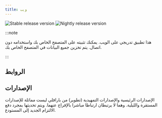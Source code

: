 ```yaml
---
title: ويب
---
```


![Stable release version](https://img.shields.io/badge/dynamic/yaml?color=c4840d&label=Stable&query=%24.version&url=https%3A%2F%2Fraw.githubusercontent.com%2FLinwoodDev%2Fbutterfly%2Fstable%2Fapp%2Fpubspec.yaml&style=for-the-badge)
![Nightly release version](https://img.shields.io/badge/dynamic/yaml?color=f7d28c&label=Nightly&query=%24.version&url=https%3A%2F%2Fraw.githubusercontent.com%2FLinwoodDev%2Fbutterfly%2Fnightly%2Fapp%2Fpubspec.yaml&style=for-the-badge)


:::note

هذا تطبيق تدريجي على الويب. يمكنك تثبيته على المتصفح الخاص بك واستخدامه دون اتصال.
يتم تخزين جميع البيانات في المتصفح الخاص بك.

:::

## الروابط

<CardGrid>
  <DownloadButton after="/downloads/post-windows" href="https://web.butterfly.linwood.dev" title="Main" />
  <DownloadButton href="https://preview.butterfly.linwood.dev" title="Preview" />
</CardGrid>

## الإصدارات

الإصدارات الرئيسية والإصدارات التمهيدية (تطوير) من بارافلي ليست مماثلة للإصدارات المستقرة والليلية.
وهما لا يرتبطان ارتباطا مباشرا بالإفراج عنهما. ويتم تحديثها بمجرد دفع الالتزام الجديد إلى المستودع.
